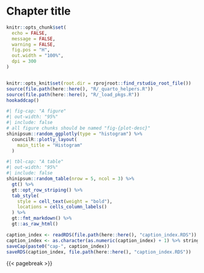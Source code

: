 # Chapter title
```r
knitr::opts_chunk$set(
  echo = FALSE,
  message = FALSE,
  warning = FALSE,
  fig.pos = "H",
  out.width = "100%",
  dpi = 300
)


knitr::opts_knit$set(root.dir = rprojroot::find_rstudio_root_file())
source(file.path(here::here(), "R/_quarto_helpers.R"))
source(file.path(here::here(), "R/_load_pkgs.R"))
hookaddcap()
```


```r
#| fig-cap: "A figure"
#| out-width: "95%"
#| include: false
# all figure chunks should be named "fig-{plot-desc}"
shinipsum::random_ggplotly(type = "histogram") %>%
  councilR::plotly_layout(
    main_title = "Histogram"
  )
```

```r
#| tbl-cap: "A table"
#| out-width: "95%"
#| include: false
shinipsum::random_table(nrow = 5, ncol = 3) %>%
  gt() %>%
  gt::opt_row_striping() %>%
  tab_style(
    style = cell_text(weight = "bold"),
    locations = cells_column_labels()
  ) %>%
  gt::fmt_markdown() %>%
  gt::as_raw_html()
```

<!-- chapter content -->


```r
caption_index <- readRDS(file.path(here::here(), "caption_index.RDS"))
caption_index <- as.character(as.numeric(caption_index) + 1) %>% stringr::str_pad(width = 2, side = "left", pad = "0")
saveCap(paste0("cap-", caption_index))
saveRDS(caption_index, file.path(here::here(), "caption_index.RDS"))
```

{{< pagebreak >}}
